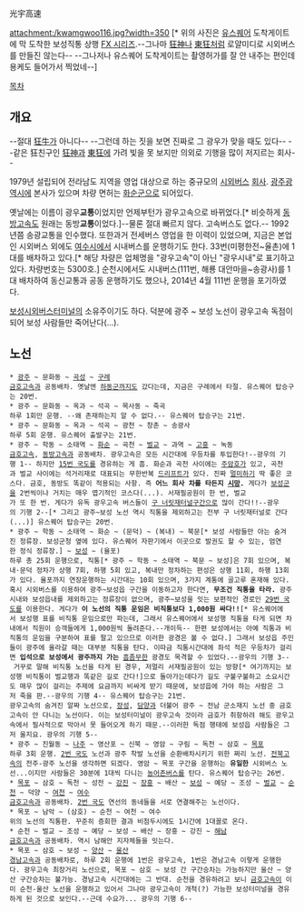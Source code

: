 光宇高速

attachment:/kwamgwoo116.jpg?width=350
[* 위의 사진은 [[유스퀘어]] 도착게이트에 막 도착한 보성직통 상행 [[자일대우버스 FX|FX 시리즈]].--그나마 [[광신고속|狂神]]나 [[동광고속|東狂]]처럼 로얄미디로 시외버스를 만들진 않는다-- --그나저나 유스퀘어 도착게이트는 촬영허가를 잘 안 내주는 편인데 용케도 들어가서 찍었네--]

[[목차]]
== 개요 ==
--절대 [[광우병|狂牛]]가 아니다-- --그런데 하는 짓을 보면 진짜로 그 광우가 맞을 때도 있다-- --같은 狂친구인 [[광신고속|狂神]]과 [[동광고속|東狂]]에 가려 빛을 못 보지만 의외로 기행을 많이 저지르는 회사--

1979년 설립되어 전라남도 지역을 영업 대상으로 하는 중규모의 [[시외버스]] [[버스 회사|회사]]. [[광주광역시]]에 본사가 있으며 차량 면허는 [[화순군]]으로 되어있다.

옛날에는 이름이 광우'''교통'''이었지만 언제부턴가 광우고속으로 바뀌었다.[* 비슷하게 [[동방고속]]도 원래는 동방'''교통'''이었다.]--물론 절대 빠르지 않다. 고속버스도 없다.-- 1992년쯤 송광교통을 인수했다. 또한과거 전세버스 영업을 한 이력이 있었으며, 지금은 본업인 시외버스 외에도 [[여수시]]에서 시내버스를 운행하기도 한다. 33번(미평한전~율촌)에 1대를 배차하고 있다.[* 해당 차량은 업체명을 "광우고속"이 아닌 "광우시내"로 표기하고 있다. 차량번호는 5300호.] 순천시에서도 시내버스(111번, 해룡 대안마을~송광사)를 1대 배차하여 동신교통과 공동 운행하기도 했으나, 2014년 4월 111번 운행을 포기하였다.

[[보성시외버스터미널]]의 소유주이기도 하다. 덕분에 광주 ~ 보성 노선이 광우고속 독점이 되어 보성 사람들만 죽어난다(...).

== 노선 ==
 * [[유스퀘어|광주]] ~ 문화동 ~ [[곡성버스터미널|곡성]] ~ [[구례공영버스터미널|구례]]
 [[금호고속]]과 공동배차. 옛날엔 [[하동군]]까지도 갔다는데, 지금은 구례에서 타절. 유스퀘어 탑승구는 20번. 
 * 광주 ~ 문화동 ~ 옥과 ~ 석곡 ~ 목사동 ~ 죽곡
 하루 1회만 운행. --왜 존재하는지 알 수 없다.-- 유스퀘어 탑승구는 21번.
 * 광주 ~ 문화동 ~ 옥과 ~ 석곡 ~ 광천 ~ 창촌 ~ 송광사
 하루 5회 운행. 유스퀘어 출발구는 21번.
 * 광주 ~ 학동 ~ 소태역 ~ [[화순시외버스터미널|화순]] ~ 곡천 ~ [[벌교버스공용터미널|벌교]] ~ 과역 ~ [[고흥시외버스터미널|고흥]] ~ 녹동
 [[금호고속]], [[동방고속]]과 공동배차. 광우고속은 모든 시간대에 우등차를 투입한다!--광우의 기행 1-- 하지만 [[15번 국도]]를 경유하는 게 흠. 화순과 곡천 사이에는 [[주암호]]가 있고, 곡천과 벌교 사이에는 석거리재로 대표되는 무한반복 [[드리프트]]가 있다. 진짜 [[멀미]]하기 딱 좋은 코스다. 금호, 동방도 똑같이 적용되는 사항. 즉 '''어느 회사 차를 타든지 [[시망]].''' 게다가 [[보성군]]을 2번씩이나 거치는 매우 엽기적인 코스다(...). 서재필공원이 한 번, 벌교가 또 한 번. 게다가 유독 광우고속 버스들이 [[너릿재터널|구 너릿재터널]]구간으로 많이 간다!!--광우의 기행 2--[* 그리고 광주~보성 노선 역시 직통을 제외하고는 전부 구 너릿재터널로 간다(...)] 유스퀘어 탑승구는 20번.
 * 광주 ~ 학동 ~ 소태역 ~ 화순 ~ (문덕) ~ (복내) ~ 북문[* 보성 사람들만 아는 숨겨진 정류장. 보성군청 옆에 있다. 유스퀘어 자판기에서 이곳으로 발권도 할 수 있는, 엄연한 정식 정류장.] ~ [[보성시외버스터미널|보성]] ~ (율포)
 하루 총 25회 운행으로, 직통[* 광주 ~ 학동 ~ 소태역 ~ 북문 ~ 보성]은 7회 있으며, 복내·문덕 정차가 상행 7회, 하행 5회 있고, 복내만 정차하는 편성은 상행 11회, 하행 13회가 있다. 율포까지 연장운행하는 시간대는 10회 있으며, 3가지 계통에 골고루 혼재해 있다.
 혹시 시외버스를 이용하여 광주~보성읍 구간을 이동하고자 한다면, '''무조건 직통을 타라.''' 광주시내와 보성읍내를 제외하고는 정류장이 없으며, 광주~보성을 잇는 보편적인 경로인 [[29번 국도]]를 이용한다. 게다가 '''이 노선의 직통 운임은 비직통보다 1,000원 싸다!!'''[* 유스퀘어에서 보성행 표를 비직통 운임으로만 파는데, 그래서 유스퀘어에서 보성행 직통을 타게 되면 차내에서 직원이 승객들에게 1,000원씩 돌려준다.--개이득-- 한편 보성에서는 아예 직통과 비직통의 운임을 구분하여 표를 팔고 있으므로 이러한 광경은 볼 수 없다.] 그래서 보성읍 주민들이 광주에 올라갈 때는 대부분 직통을 탄다. 이따금 직통시간대에 좌석 적은 우등차가 걸리면 '''입석으로 보성에서 광주까지 가는''' [[흠좀무]]한 광경도 목격할 수 있었다.--광우의 기행 3-- 거꾸로 말해 비직통 노선을 타게 된 경우, 저멀리 서재필공원이 있는 방향[* 여기까지는 보성행 비직통이 벌교행과 똑같은 길로 간다!]으로 돌아가는데다가 길도 구불구불하고 소요시간도 매우 많이 걸리는 주제에 요금까지 비싸게 받기 때문에, 보성읍에 가야 하는 사람은 그저 죽을 판.--광우의 기행 4-- 유스퀘어 탑승구는 21번.
 광우고속의 숨겨진 알짜 노선으로, [[장성군|장성]], [[담양군|담양]]과 더불어 광주 ~ 전남 군소재지 노선 중 금호고속이 안 다니는 노선이다. 이는 보성터미널이 광우고속 것이라 금호가 취항하려 해도 광우고속에서 필사적으로 막아서 못 들어오게 하기 때문.--이러한 독점 행태에 보성읍 사람들은 그저 울지요. 광우의 기행 5--
 * 광주 ~ 진월동 ~ [[나주시외버스터미널|나주]] ~ 영산포 ~ 신북 ~ 영암 ~ 구림 ~ 독천 ~ 삼호 ~ [[목포종합버스터미널|목포]]
 하루 3회 운행. [[2번 국도]] 노선과 광주 착발 노선을 순환배차시키기 위한 쩌리 노선. [[전북고속]]의 전주-광주 노선을 생각하면 되겠다. 영암 ~ 목포 구간을 운행하는 '''유일한''' 시외버스 노선...이지만 사람들은 30분에 1대씩 다니는 [[농어촌버스]]를 탄다. 유스퀘어 탑승구는 26번.
 * [[목포종합버스터미널|목포]] ~ 삼호 ~ 독천 ~ 성전 ~ [[강진버스여객터미널|강진]] ~ [[장흥시외버스터미널|장흥]] ~ 배산 ~ [[보성시외버스터미널|보성]] ~ 예당 ~ 조성 ~ [[벌교버스공용터미널|벌교]] ~ [[순천종합버스터미널|순천]] ~ 덕양 ~ [[여천시외버스정류장|여천]] ~ [[여수종합버스터미널|여수]]
 [[금호고속]]과 공동배차. [[2번 국도]] 연선의 동네들을 서로 연결해주는 노선이다.
 * 목포 ~ 남악 ~ (삼호) ~ 순천 ~ 여천 ~ 여수
 위의 노선의 직통판. 꾸준히 증회한 결과 비첨두시에도 1시간에 1대꼴로 온다.
 * 순천 ~ 벌교 ~ 조성 ~ 예당 ~ 보성 ~ 배산 ~ 장흥 ~ 강진 ~ [[해남종합버스터미널|해남]]
 [[금호고속]]과 공동배차. 역시 남해안 지자체들을 잇는다.
 * 목포 ~ 삼호 ~ 보성 ~ [[양산시외버스터미널|양산]] ~ [[울산시외버스터미널|울산]]
 [[경남고속]]과 공동배차로, 하루 2회 운행에 1번은 광우고속, 1번은 경남고속 이렇게 운행한다. 광우고속 최장거리 노선으로, 목포 ~ 삼호 ~ 보성 간 구간승차는 가능하지만 울산 ~ 양산 구간승차는 불가능. 경남고속 시간대에는 그 반대. 순천을 경유하려고 보니 [[금호고속]]이 이미 순천-울산 노선을 운행하고 있어서 그나마 광우고속이 개척(?) 가능한 보성터미널을 경유하게 된 것으로 보인다.--근데 수요가... 광우의 기행 6--
